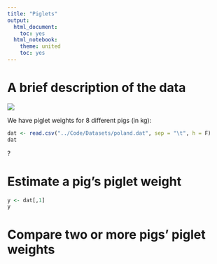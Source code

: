 ```yaml
---
title: "Piglets"
output: 
  html_document:
    toc: yes
  html_notebook:
    theme: united
    toc: yes
---
```

  
# A brief description of the data

![](piglets.jpg)

We have piglet weights for 8 different pigs (in kg):

```r
dat <- read.csv("../Code/Datasets/poland.dat", sep = "\t", h = F)
dat
```
?

# Estimate a pig's piglet weight

```r
y <- dat[,1]
y
```

# Compare two or more pigs' piglet weights